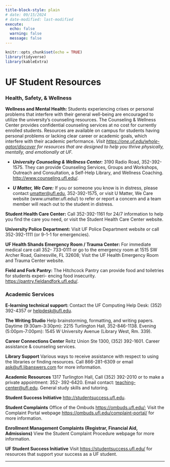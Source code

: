 ```yaml
---
title-block-style: plain
# date: 09/15/2024
# date-modified: last-modified
execute:
  echo: false
  warning: false
  message: false
---
```


```r
knitr::opts_chunk$set(echo = TRUE)
library(tidyverse)
library(kableExtra)
```

<!-- # UF Resources for Students {.unnumbered} -->
# UF Student Resources 

### Health, Safety, & Wellness {.unnumbered}

**Wellness and Mental Health: **Students experiencing crises or personal problems that interfere with their general well-being are encouraged to utilize the university’s counseling resources. The Counseling & Wellness Center provides confidential counseling services at no cost for currently enrolled students. Resources are available on campus for students having personal problems or lacking clear career or academic goals, which interfere with their academic performance. *Visit <https://one.uf.edu/whole-gator/discover> for resources that are designed to help you thrive physically, mentally, and emotionally at UF.*

  - **_University Counseling & Wellness Center:_** 3190 Radio Road, 352-392-1575. They can provide Counseling Services, Groups and Workshops, Outreach and Consultation, a Self-Help Library, and Wellness Coaching. <http://www.counseling.ufl.edu/>.

  - **_U Matter, We Care:_** If you or someone you know is in distress, please contact [umatter\@ufl.edu](mailto:umatter@ufl.edu){.email}, 352-392-1575, or visit U Matter, We Care website (www.umatter.ufl.edu/) to refer or report a concern and a team member will reach out to the student in distress.  

**Student Health Care Center:** Call 352-392-1161 for 24/7 information to help you find the care you need, or visit the Student Health Care Center website.

**University Police Department:** Visit UF Police Department website or call 352-392-1111 (or 9-1-1 for emergencies).

**UF Health Shands Emergency Room / Trauma Center:** For immediate medical care call 352- 733-0111 or go to the emergency room at 1515 SW Archer Road, Gainesville, FL 32608; Visit the UF Health Emergency Room and Trauma Center website.

**Field and Fork Pantry:** The Hitchcock Pantry can provide food and toiletries for students experi- encing food insecurity. <https://pantry.fieldandfork.ufl.edu/>.

### Academic Services {.unnumbered}

**E-learning technical support: ** Contact the UF Computing Help Desk: (352) 392-4357 or [helpdesk\@ufl.edu](mailto:helpdesk@ufl.edu){.email}.

**The Writing Studio** Help brainstorming, formatting, and writing papers. Daytime (9:30am-3:30pm): 2215 Turlington Hall, 352-846-1138. Evening (5:00pm-7:00pm): 1545 W University Avenue (Library West, Rm. 339).

**Career Connections Center** Reitz Union Ste 1300, (352) 392-1601. Career assistance & counseling services.

**Library Support** Various ways to receive assistance with respect to using the libraries or finding resources. Call 866-281-6309 or email [ask\@ufl.libanswers.com](mailto:ask@ufl.libanswers.com){.email} for more information.

**Academic Resources** 1317 Turlington Hall, Call (352) 392-2010 or to make a private appointment: 352- 392-6420. Email contact: [teaching-center\@ufl.edu](mailto:teaching-center@ufl.edu){.email}. General study skills and tutoring.

**Student Success Initiative** <http://studentsuccess.ufl.edu>.

**Student Complaints** Office of the Ombuds <https://ombuds.ufl.edu/>; Visit the Complaint Portal webpage <https://ombuds.ufl.edu/complaint-portal/> for more information.

**Enrollment Management Complaints (Registrar, Financial Aid, Admissions)** View the Student Complaint Procedure webpage for more information.  

**UF Student Success Initiative** Visit <https://studentsuccess.ufl.edu/> for resources that support your success as a UF student.  

------------------------------------------------------------------------